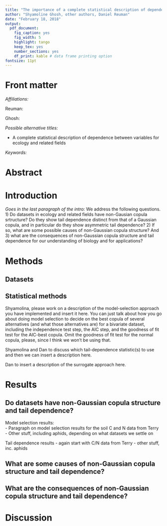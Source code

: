 ---
title: "The importance of a complete statistical description of dependence between variables for ecology and related fields"
author: "Shyamoline Ghosh, other authors, Daniel Reuman"
date: "February 18, 2018"
output: 
  pdf_document:
    fig_caption: yes
    fig_width: 5
    highlight: tango
    keep_tex: yes
    number_sections: yes
    df_print: kable # data frame printing option
fontsize: 11pt
---

# Front matter

*Affiliations:*

Reuman: 

Ghosh:

*Possible alternative titles:*

- A complete statistical description of dependence between variables for ecology and related fields

*Keywords:*

# Abstract

# Introduction

*Goes in the last paragraph of the intro:*
We address the following questions. 1) Do datasets in ecology and related fields have non-Gausian copula srtructure? Do they show tail dependence distinct from that of a Gaussian copula, and in particular do they show asymmetric tail dependence? 2) If so, what are some possible causes of non-Gaussian copula structure? And 3) what are the consequences of non-Gaussian copula structure and tail dependence for our understanding of biology and for applications?

# Methods

## Datasets


## Statistical methods

Shyamolina, please work on a description of the model-selection approach you have implemented and insert it here. You can just talk about how you go about doing model selection to decide on the best copula of several alternatives (and what those alternatives are) for a bivariate dataset, including the independence test step, the AIC step, and the goodness of fit test for the AIC-best copula. Omit the goodness of fit test for the normal copula, please, since I think we won't be using that.

Shyamolina and Dan to discuss which tail-dependence statistic(s) to use and then we can insert a description here.

Dan to insert a description of the surrogate approach here.


# Results

## Do datasets have non-Gaussian copula structure and tail dependence?

Model selection results:  
- Paragraph on model selection results for the soil C and N data from Terry
- Other stuff, including aphids, depending on what datasets we settle on

Tail dependence results
- again start with C/N data from Terry
- other stuff, inc. aphids

## What are some causes of non-Gaussian copula structure and tail dependence?

## What are the consequences of non-Gaussian copula structure and tail dependence?

# Discussion
